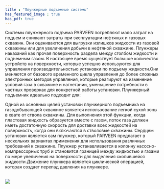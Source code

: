 ```yaml
---
title : "Плунжерные подъемные системы"
has_featured_image : true
has_pdf: true
---
```


Системы плунжерного подъема PARVEEN потребляют мало затрат на подъем и снижают затраты при эксплуатации нефтяных и газовых скважин. Они оцениваются для выгрузки излишков жидкости из газовой скважины или для увеличения добычи в нефтяной скважине. Плунжеры наказаний как прочая поверхность раздела между столбом жидкости и подъемным газом. В настоящее время существует большое количество устройств на поверхности, которые успешно используются для управления производительностью установки по подъему жидкости.Они меняются от базового временного цикла управления до более сложных электронных методов управления, которые реагируют на изменение условий газа в скважине и нагнетании, уменьшение потребности в частных проверках для конкретной работы установки. Плунжерный подъемник идеально подходит для:

Одной из основных целей установки плунжерного подъемника на газодобывающей скважине является использование легкой сухой зоны в хвате от ствола скважины. Для выполнения этой функции, когда пластовая жидкость образуется вместе с газом, поток газа должен иметь достаточную скорость для доставки всех жидкостей на поверхность, когда они включаются в стволовые скважины. Сердцем установки является сам плунжер, который PARVEEN предлагает в нескольких вариантах применения для использования различных требований к скважине. Плунжер устанавливается в колонну насосно-компрессорных труб и становится границей между жидкостью и газами по мере увеличения на поверхности для выделения скопившейся жидкости.Движение плунжера является циклической операцией, которая создает перепад давления на плунжере.

<br />

<Image src={image} />